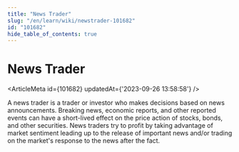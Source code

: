 ```yaml
---
title: "News Trader"
slug: "/en/learn/wiki/newstrader-101682"
id: "101682"
hide_table_of_contents: true
---
```



# News Trader

<ArticleMeta id={101682} updatedAt={'2023-09-26 13:58:58'} />
<div className='border-solid border-b border-t-0 my-4 border-[var(--ifm-color-gray-300)]' />

A news trader is a trader or investor who makes decisions based on news announcements. Breaking news, economic reports, and other reported events can have a short-lived effect on the price action of stocks, bonds, and other securities. News traders try to profit by taking advantage of market sentiment leading up to the release of important news and/or trading on the market's response to the news after the fact.
